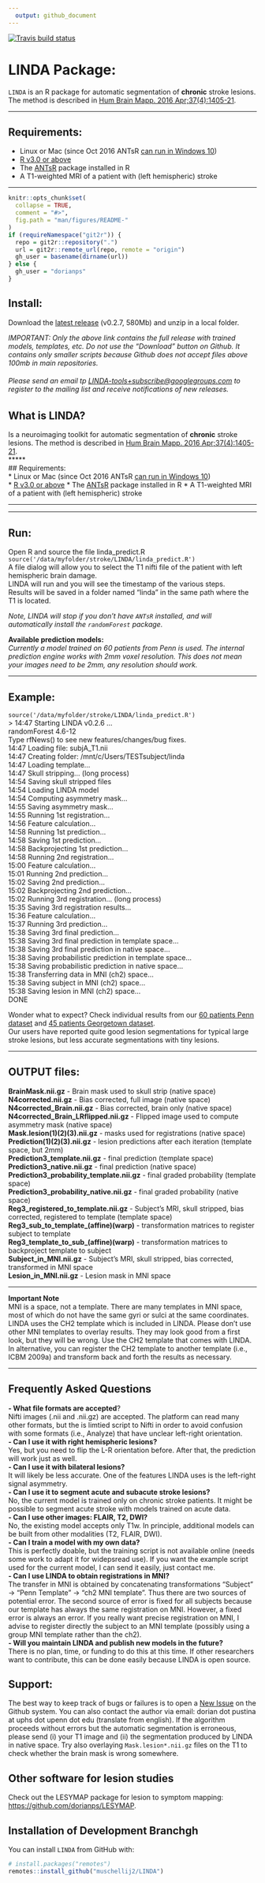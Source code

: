```yaml
---
  output: github_document
---
```


[![Travis build status](https://travis-ci.com/dorianps/LINDA.svg?branch=master)](https://travis-ci.com/dorianps/LINDA)
<!--
[![AppVeyor Build Status](https://ci.appveyor.com/api/projects/status/github/muschellij2/LINDA?branch=master&svg=true)](https://ci.appveyor.com/project/muschellij2/LINDA)
[![Coverage status](https://codecov.io/gh/muschellij2/LINDA/branch/master/graph/badge.svg)](https://codecov.io/gh/muschellij2/LINDA)

-->
<!-- README.md is generated from README.Rmd. Please edit that file -->

# LINDA Package: 

`LINDA` is an R package for automatic segmentation of **chronic** stroke lesions.  
The method is described in [Hum Brain Mapp. 2016
Apr;37(4):1405-21](http://onlinelibrary.wiley.com/doi/10.1002/hbm.23110/abstract).  

-----

## Requirements:  

* Linux or Mac (since Oct 2016 ANTsR [can run in
Windows 10](https://github.com/stnava/ANTsR/wiki/Installing-ANTsR-in-Windows-10-\(along-with-FSL,-Rstudio,-Freesurfer,-etc\).))  
* [R v3.0 or above](http://www.r-project.org/)  
* The [ANTsR](http://stnava.github.io/ANTsR/) package installed in R
* A T1-weighted MRI of a patient with (left hemispheric) stroke

-----

```r
knitr::opts_chunk$set(
  collapse = TRUE,
  comment = "#>",
  fig.path = "man/figures/README-"
)
if (requireNamespace("git2r")) {
  repo = git2r::repository(".")
  url = git2r::remote_url(repo, remote = "origin") 
  gh_user = basename(dirname(url))
} else {
  gh_user = "dorianps"
}
```


## Install:

Download the [latest
release](https://github.com/dorianps/LINDA/releases/download/0.2.7/LINDA_v0.2.7.zip)
(v0.2.7, 580Mb) and unzip in a local folder.

*IMPORTANT: Only the above link contains the full release with trained
models, templates, etc. Do not use the “Download” button on Github. It
contains only smaller scripts because Github does not accept files above
100mb in main
repositories.*

###### Please send an email tp <LINDA-tools+subscribe@googlegroups.com> to register to the mailing list and receive notifications of new releases.

## What is LINDA?

Is a neuroimaging toolkit for automatic segmentation of **chronic**
stroke lesions. The method is described in [Hum Brain Mapp. 2016
Apr;37(4):1405-21](http://onlinelibrary.wiley.com/doi/10.1002/hbm.23110/abstract).  
\*\*\*\*\*  
\#\# Requirements:  
\* Linux or Mac (since Oct 2016 ANTsR [can run in
Windows 10](https://github.com/stnava/ANTsR/wiki/Installing-ANTsR-in-Windows-10-\(along-with-FSL,-Rstudio,-Freesurfer,-etc\).))  
\* [R v3.0 or above](http://www.r-project.org/) \* The
[ANTsR](http://stnava.github.io/ANTsR/) package installed in R \* A
T1-weighted MRI of a patient with (left hemispheric) stroke

-----

-----

## Run:

Open R and source the file linda\_predict.R
`source('/data/myfolder/stroke/LINDA/linda_predict.R')`  
A file dialog will allow you to select the T1 nifti file of the patient
with left hemispheric brain damage.  
LINDA will run and you will see the timestamp of the various steps.  
Results will be saved in a folder named “linda” in the same path where
the T1 is located.

*Note, LINDA will stop if you don’t have `ANTsR` installed, and will
automatically install the `randomForest` package.*

**Available prediction models:**  
*Currently a model trained on 60 patients from Penn is used. The
internal prediction engine works with 2mm voxel resolution. This does
not mean your images need to be 2mm, any resolution should work.*

-----

## Example:

`source('/data/myfolder/stroke/LINDA/linda_predict.R')`  
\> 14:47 Starting LINDA v0.2.6 …  
randomForest 4.6-12  
Type rfNews() to see new features/changes/bug fixes.  
14:47 Loading file: subjA\_T1.nii  
14:47 Creating folder: /mnt/c/Users/TESTsubject/linda  
14:47 Loading template…  
14:47 Skull stripping… (long process)  
14:54 Saving skull stripped files  
14:54 Loading LINDA model  
14:54 Computing asymmetry mask…  
14:55 Saving asymmetry mask…  
14:55 Running 1st registration…  
14:56 Feature calculation…  
14:58 Running 1st prediction…  
14:58 Saving 1st prediction…  
14:58 Backprojecting 1st prediction…  
14:58 Running 2nd registration…  
15:00 Feature calculation…  
15:01 Running 2nd prediction…  
15:02 Saving 2nd prediction…  
15:02 Backprojecting 2nd prediction…  
15:02 Running 3rd registration… (long process)  
15:35 Saving 3rd registration results…  
15:36 Feature calculation…  
15:37 Running 3rd prediction…  
15:38 Saving 3rd final prediction…  
15:38 Saving 3rd final prediction in template space…  
15:38 Saving 3rd final prediction in native space…  
15:38 Saving probabilistic prediction in template space…  
15:38 Saving probabilistic prediction in native space…  
15:38 Transferring data in MNI (ch2) space…  
15:38 Saving subject in MNI (ch2) space…  
15:38 Saving lesion in MNI (ch2) space…  
DONE

Wonder what to expect? Check individual results from our [60 patients
Penn
dataset](https://drive.google.com/file/d/0BxHeqEv37qqDT085MHAyMzFJcVk)
and [45 patients Georgetown
dataset](https://drive.google.com/open?id=0BxHeqEv37qqDY1psaC14QXZSOXc).  
Our users have reported quite good lesion segmentations for typical
large stroke lesions, but less accurate segmentations with tiny lesions.

-----

## OUTPUT files:

**BrainMask.nii.gz** - Brain mask used to skull strip (native space)  
**N4corrected.nii.gz** - Bias corrected, full image (native space)  
**N4corrected\_Brain.nii.gz** - Bias corrected, brain only (native
space)  
**N4corrected\_Brain\_LRflipped.nii.gz** - Flipped image used to compute
asymmetry mask (native space)  
**Mask.lesion(1)(2)(3).nii.gz** - masks used for registrations (native
space)  
**Prediction(1)(2)(3).nii.gz** - lesion predictions after each iteration
(template space, but 2mm)  
**Prediction3\_template.nii.gz** - final prediction (template space)  
**Prediction3\_native.nii.gz** - final prediction (native space)  
**Prediction3\_probability\_template.nii.gz** - final graded probability
(template space)  
**Prediction3\_probability\_native.nii.gz** - final graded probability
(native space)  
**Reg3\_registered\_to\_template.nii.gz** - Subject’s MRI, skull
stripped, bias corrected, registered to template (template space)  
**Reg3\_sub\_to\_template\_(affine)(warp)** - transformation matrices to
register subject to template  
**Reg3\_template\_to\_sub\_(affine)(warp)** - transformation matrices to
backproject template to subject  
**Subject\_in\_MNI.nii.gz** - Subject’s MRI, skull stripped, bias
corrected, transformed in MNI space  
**Lesion\_in\_MNI.nii.gz** - Lesion mask in MNI space

-----

**Important Note**  
MNI is a space, not a template. There are many templates in MNI space,
most of which do not have the same gyri or sulci at the same
coordinates. LINDA uses the CH2 template which is included in LINDA.
Please don’t use other MNI templates to overlay results. They may look
good from a first look, but they will be wrong. Use the CH2 template
that comes with LINDA. In alternative, you can register the CH2 template
to another template (i.e., ICBM 2009a) and transform back and forth the
results as necessary.

-----

## Frequently Asked Questions

**- What file formats are accepted**?  
Nifti images (.nii and .nii.gz) are accepted. The platform can read many
other formats, but the is limtied script to Nifti in order to avoid
confusion with some formats (i.e., Analyze) that have unclear left-right
orientation.  
**- Can I use it with right hemispheric lesions?**  
Yes, but you need to flip the L-R orientation before. After that, the
prediction will work just as well.  
**- Can I use it with bilateral lesions?**  
It will likely be less accurate. One of the features LINDA uses is the
left-right signal asymmetry.  
**- Can I use it to segment acute and subacute stroke lesions?**  
No, the current model is trained only on chronic stroke patients. It
might be possible to segment acute stroke with models trained on acute
data.  
**- Can I use other images: FLAIR, T2, DWI?**  
No, the existing model accepts only T1w. In principle, additional models
can be built from other modalities (T2, FLAIR, DWI).  
**- Can I train a model with my own data?**  
This is perfectly doable, but the training script is not available
online (needs some work to adapt it for widepsread use). If you want the
example script used for the current model, I can send it easily, just
contact me.  
**- Can I use LINDA to obtain registrations in MNI?**  
The transfer in MNI is obtained by concatenating transformations
“Subject” -\> “Penn Template” -\> “ch2 MNI template”. Thus there are
two sources of potential error. The second source of error is fixed for
all subjects because our template has always the same registration on
MNI. However, a fixed error is always an error. If you really want
precise registration on MNI, I advise to register directly the subject
to an MNI template (possibly using a group MNI template rather than the
ch2).  
**- Will you maintain LINDA and publish new models in the future?**  
There is no plan, time, or funding to do this at this time. If other
researchers want to contribute, this can be done easily because LINDA is
open source.

## Support:

The best way to keep track of bugs or failures is to open a [New
Issue](https://github.com/dorianps/LINDA/issues) on the Github system.
You can also contact the author via email: dorian dot pustina at uphs
dot upenn dot edu (translate from english). If the algorithm proceeds
without errors but the automatic segmentation is erroneous, please send
(i) your T1 image and (ii) the segmentation produced by LINDA in native
space. Try also overlaying `Mask.lesion*.nii.gz` files on the T1 to
check whether the brain mask is wrong somewhere.

## Other software for lesion studies

Check out the LESYMAP package for lesion to symptom mapping:
<https://github.com/dorianps/LESYMAP>.


## Installation of Development Branchgh

You can install `LINDA` from GitHub with:

```r
# install.packages("remotes")
remotes::install_github("muschellij2/LINDA")
```
